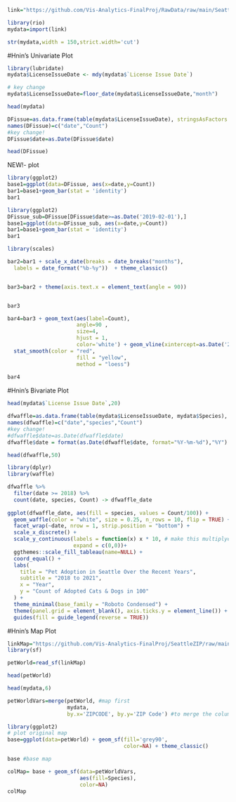 ```r
link="https://github.com/Vis-Analytics-FinalProj/RawData/raw/main/Seattle_Pet_Licenses%20CLEANED.xlsx"

library(rio)
mydata=import(link)
```

```r
str(mydata,width = 150,strict.width='cut')
```
#Hnin's Univariate Plot
```r
library(lubridate)
mydata$LicenseIssueDate <- mdy(mydata$`License Issue Date`)
```

```r
# key change
mydata$LicenseIssueDate=floor_date(mydata$LicenseIssueDate,"month")

```

```r
head(mydata)
```

```r
DFissue=as.data.frame(table(mydata$LicenseIssueDate), stringsAsFactors =FALSE)
names(DFissue)=c("date","Count")
#key change!
DFissue$date=as.Date(DFissue$date)
```

```r
head(DFissue)
```

NEW!- plot

```r
library(ggplot2)
base1=ggplot(data=DFissue, aes(x=date,y=Count))
bar1=base1+geom_bar(stat = 'identity')
bar1

```



```r
library(ggplot2)
DFissue_sub=DFissue[DFissue$date>=as.Date('2019-02-01'),]
base1=ggplot(data=DFissue_sub, aes(x=date,y=Count))
bar1=base1+geom_bar(stat = 'identity')
bar1

```

```r

library(scales)

bar2=bar1 + scale_x_date(breaks = date_breaks("months"),
  labels = date_format("%b-%y"))  + theme_classic()


bar3=bar2 + theme(axis.text.x = element_text(angle = 90)) 


bar3

```


```r
bar4=bar3 + geom_text(aes(label=Count),
                      angle=90 ,
                      size=4,
                      hjust = 1,
                      color='white') + geom_vline(xintercept=as.Date('2020-03-23'), col="red") + geom_text(aes(x=as.Date('2020-03-23'), label="Lockdown 3/23/'20", y=2700), color="red", angle=0, size=3) +
  stat_smooth(color = "red",
                      fill = "yellow",
                      method = "loess") 
                
bar4
```

#Hnin's Bivariate Plot
```r
head(mydata$`License Issue Date`,20)
```

```r
dfwaffle=as.data.frame(table(mydata$LicenseIssueDate, mydata$Species), stringsAsFactors =FALSE)
names(dfwaffle)=c("date","species","Count")
#key change!
#dfwaffle$date=as.Date(dfwaffle$date)
dfwaffle$date = format(as.Date(dfwaffle$date, format="%Y-%m-%d"),"%Y")
```

```r
head(dfwaffle,50)
```

```r
library(dplyr)
library(waffle)

dfwaffle %>% 
  filter(date >= 2018) %>% 
  count(date, species, Count) -> dfwaffle_date
  
ggplot(dfwaffle_date, aes(fill = species, values = Count/100)) +
  geom_waffle(color = "white", size = 0.25, n_rows = 10, flip = TRUE) +
  facet_wrap(~date, nrow = 1, strip.position = "bottom") +
  scale_x_discrete() + 
  scale_y_continuous(labels = function(x) x * 10, # make this multiplyer the same as n_rows
                     expand = c(0,0))+
  ggthemes::scale_fill_tableau(name=NULL) +
  coord_equal() +
  labs(
    title = "Pet Adoption in Seattle Over the Recent Years",
    subtitle = "2018 to 2021",
    x = "Year",
    y = "Count of Adopted Cats & Dogs in 100"
  ) +
  theme_minimal(base_family = "Roboto Condensed") +
  theme(panel.grid = element_blank(), axis.ticks.y = element_line()) +
  guides(fill = guide_legend(reverse = TRUE))

```

#Hnin's Map Plot
```r
linkMap="https://github.com/Vis-Analytics-FinalProj/SeattleZIP/raw/main/King%20County%20ZIP%20Codes.json" # link desde github
library(sf)
```

```r
petWorld=read_sf(linkMap)
```

```r
head(petWorld)
```

```r
head(mydata,6)
```

```r
petWorldVars=merge(petWorld, #map first
                   mydata, 
                   by.x='ZIPCODE', by.y='ZIP Code') #to merge the column 
```

```r
library(ggplot2)
# plot original map
base=ggplot(data=petWorld) + geom_sf(fill='grey90',
                                     color=NA) + theme_classic()

base #base map
```

```r
colMap= base + geom_sf(data=petWorldVars,
                       aes(fill=Species),
                       color=NA)
colMap
```


